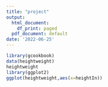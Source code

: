 ```yaml
---
title: "project"
output:
  html_document:
    df_print: paged
  pdf_document: default
date: '2022-06-25'
---
```


```r
library(gcookbook)
data(heightweight)
heightweight
library(ggplot2)
ggplot(heightweight,aes(x=heightIn))

```
